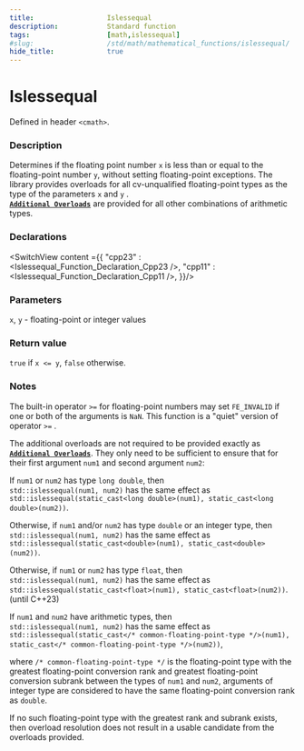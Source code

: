```yaml
---
title:                  Islessequal
description:            Standard function
tags:                   [math,islessequal]
#slug:                  /std/math/mathematical_functions/islessequal/
hide_title:             true
---
```




# Islessequal

Defined in header `<cmath>`.

### Description

Determines if the floating point number `x` is less than or equal to the floating-point number `y`, without setting floating-point exceptions. 
The library provides overloads for all cv-unqualified floating-point types as the type of the parameters `x` and `y` <Since v='cpp23'></Since>. <br/>
<a href='#declarations'><code><b>Additional Overloads</b></code></a> are provided for all other combinations of arithmetic types.

### Declarations

<SwitchView content ={{
    "cpp23" : <Islessequal_Function_Declaration_Cpp23 />,
    "cpp11" : <Islessequal_Function_Declaration_Cpp11 />,
}}/>


### Parameters
 
`x`, `y` - floating-point or integer values

### Return value

`true` if `x <= y`, `false` otherwise.

### Notes

The built-in operator `>=` for floating-point numbers may set `FE_INVALID` if one or both of the arguments is `NaN`. This function is a "quiet" version of operator `>=` .

The additional overloads are not required to be provided exactly as <a href='#declarations'><code><b>Additional Overloads</b></code></a>. 
They only need to be sufficient to ensure that for their first argument `num1` and second argument `num2`:

If `num1` or `num2` has type `long double`, then <br/>
`std::islessequal(num1, num2)` has the same effect as  <br/>
`std::islessequal(static_cast<long double>(num1), static_cast<long double>(num2))`.

Otherwise, if `num1` and/or `num2` has type `double` or an integer type, then  <br/>
`std::islessequal(num1, num2)` has the same effect as  <br/>
`std::islessequal(static_cast<double>(num1), static_cast<double>(num2))`.

Otherwise, if `num1` or `num2` has type `float`, then  <br/>
`std::islessequal(num1, num2)` has the same effect as  <br/>
`std::islessequal(static_cast<float>(num1), static_cast<float>(num2))`.
(until C++23)

If `num1` and `num2` have arithmetic types, then  <br/>
`std::islessequal(num1, num2)` has the same effect as  <br/>
`std::islessequal(static_cast</* common-floating-point-type */>(num1), static_cast</* common-floating-point-type */>(num2))`, 
               
where `/* common-floating-point-type */` is the floating-point type with the greatest floating-point conversion rank and greatest floating-point 
conversion subrank between the types of `num1` and `num2`, arguments of integer type are considered to have the same floating-point conversion rank as `double`.

If no such floating-point type with the greatest rank and subrank exists, then overload resolution does not result in a usable candidate from the overloads provided.

